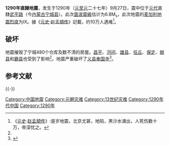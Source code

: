 {{noteTA
|G1=Earthquake
}}
{{expand|time=2013-05-18T11:26:17+00:00}}
{{地震
|标题= 1290年直隸地震
|日期= {{Start date|1290|09|27}}
|map2 = {{Location map | China |relief=1
 | label=
 | lat=41.5
 | long=119.3
 | mark=Bullseye1.png
 | marksize=40
 | position=top
 | width= 250
 | float=right
 | caption=}}
|magnitude = 6.8 [[面波震级|M<sub>s</sub>]]
|depth= 
|location={{coord|41.5|119.3|display=inline,title}}<ref name="NGDC">{{cite web|url=http://www.ngdc.noaa.gov/nndc/struts/results?eq_0=488&t=101650&s=13&d=22,26,13,12&nd=display|title=Comments for the Significant Earthquake|last=NGDC|accessdate=29 October 2010|archive-date=2017-08-13|archive-url=https://web.archive.org/web/20170813220711/https://www.ngdc.noaa.gov/nndc/struts/results?eq_0=488&t=101650&s=13&d=22,26,13,12&nd=display|dead-url=no}}</ref>
|countries affected = [[元朝|元朝]]
|tsunami = 
|casualties = 100,000人
}}
'''1290年直隸地震'''，发生于1290年（[[元朝|元]][[至元_(忽必烈)|至元]]二十七年）9月27日，震中位于[[元代|元代]]直隸[[武平路|武平路]]（今[[内蒙古|内蒙古]][[宁城县|宁城县]]）。此次[[面波震級|面波震級]]估计为6.8M<sub>s</sub>，此次地震的[[麦加利地震烈度|麦加利地震烈度]]为IX。據《[[元史|元史]]·[[赵孟頫|赵孟頫传]]》記載，约10万人遇难<ref>《[[:s:元史|元史]]·[[:s:元史/卷172#趙孟頫|赵孟頫传]]》:是岁地震，北京尤甚，地陷，黑沙水涌出，人死伤数十万，帝深忧之。</ref>。

== 破坏 ==
地震摧毁了宁城480个仓库及数不清的房屋。[[昌平|昌平]]、[[河间|河间]]、[[雄县|雄县]]、[[任丘|任丘]]、[[保定|保定]]、[[献县|献县]]和[[霸县|霸县]]也受到了影响<ref name="NGDC"/>。地震严重破坏了[[义县|义县]][[奉国寺|奉国寺]]<ref name="Steinhardt">{{cite book|last=Steinhardt|first=N.S.|title=Liao architecture|url=http://books.google.ca/books?id=PXGJKMfoHtsC&q=earthquake+1290#v=snippet&q=earthquake%201290&f=false|accessdate=1 November 2010|year=1997|publisher=University of Hawaii Press|isbn=978-0-8248-1843-2|page=88|archive-date=2012-11-06|archive-url=https://web.archive.org/web/20121106031231/http://books.google.ca/books?id=PXGJKMfoHtsC&q=earthquake+1290#v=snippet&q=earthquake%201290&f=false|dead-url=no}}</ref>。

== 参考文献 ==
{{Reflist}}

{{-}}
{{中国地震}}
{{Earthquake-stub}}
[[Category:中国地震|Category:中国地震]]
[[Category:元朝灾难|Category:元朝灾难]]
[[Category:13世纪灾难|Category:13世纪灾难]]
[[Category:1290年代中国|Category:1290年代中国]]
[[Category:1290年|Category:1290年]]